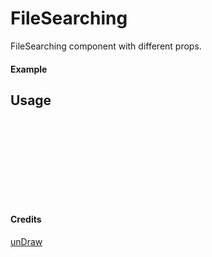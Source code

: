 
<Meta of={FileSearching} title="unDraw/FileSearching" />

# FileSearching

FileSearching component with different props.

#### Example

<Canvas of={FileSearching.Primary} />

## Usage

```ts
import { FileSearching } from "yadl-ui";

const Example = () => {
  return (
      <FileSearching />
  );
};

export default Example;
```

#### Credits
[unDraw](https://undraw.co/illustrations)
